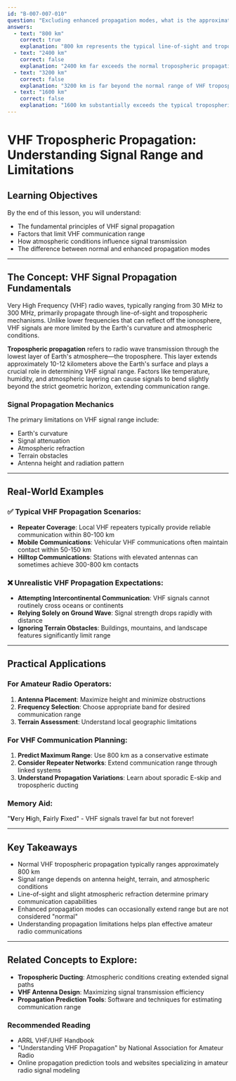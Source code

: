 ```yaml
---
id: "B-007-007-010"
question: "Excluding enhanced propagation modes, what is the approximate range of normal VHF tropospheric propagation?"
answers:
  - text: "800 km"
    correct: true
    explanation: "800 km represents the typical line-of-sight and tropospheric ducting range for VHF frequencies. This distance accounts for the curvature of the Earth and the ability of VHF signals to propagate slightly beyond the strict geometric horizon due to atmospheric refraction. Normal tropospheric propagation depends on factors like antenna height, terrain, and atmospheric conditions, with 800 km being a standard engineering approximation for reliable communication without extraordinary propagation enhancements."
  - text: "2400 km"
    correct: false
    explanation: "2400 km far exceeds the normal tropospheric propagation range for VHF signals. This distance would require exceptional atmospheric conditions or specialized propagation modes like sporadic E-skip, which are not considered 'normal' tropospheric propagation. Standard VHF signals typically experience significant signal loss and cannot maintain reliable communication over such extreme distances."
  - text: "3200 km"
    correct: false
    explanation: "3200 km is far beyond the normal range of VHF tropospheric propagation. Such an extreme distance would require long-distance propagation modes like meteor scatter or ionospheric reflection, which are not part of standard tropospheric communication. This distance is essentially impossible for normal VHF signal transmission."
  - text: "1600 km"
    correct: false
    explanation: "1600 km substantially exceeds the typical tropospheric propagation range for VHF signals. While enhanced propagation modes can occasionally support longer distances, normal tropospheric communication is limited to much shorter ranges, primarily due to the Earth's curvature and signal attenuation characteristics of VHF frequencies."
---
```


# VHF Tropospheric Propagation: Understanding Signal Range and Limitations

## Learning Objectives
By the end of this lesson, you will understand:
- The fundamental principles of VHF signal propagation
- Factors that limit VHF communication range
- How atmospheric conditions influence signal transmission
- The difference between normal and enhanced propagation modes

---

## The Concept: VHF Signal Propagation Fundamentals

Very High Frequency (VHF) radio waves, typically ranging from 30 MHz to 300 MHz, primarily propagate through line-of-sight and tropospheric mechanisms. Unlike lower frequencies that can reflect off the ionosphere, VHF signals are more limited by the Earth's curvature and atmospheric conditions.

**Tropospheric propagation** refers to radio wave transmission through the lowest layer of Earth's atmosphere—the troposphere. This layer extends approximately 10-12 kilometers above the Earth's surface and plays a crucial role in determining VHF signal range. Factors like temperature, humidity, and atmospheric layering can cause signals to bend slightly beyond the strict geometric horizon, extending communication range.

### Signal Propagation Mechanics

The primary limitations on VHF signal range include:
- Earth's curvature
- Signal attenuation
- Atmospheric refraction
- Terrain obstacles
- Antenna height and radiation pattern

---

## Real-World Examples

### ✅ Typical VHF Propagation Scenarios:
- **Repeater Coverage**: Local VHF repeaters typically provide reliable communication within 80-100 km
- **Mobile Communications**: Vehicular VHF communications often maintain contact within 50-150 km
- **Hilltop Communications**: Stations with elevated antennas can sometimes achieve 300-800 km contacts

### ❌ Unrealistic VHF Propagation Expectations:
- **Attempting Intercontinental Communication**: VHF signals cannot routinely cross oceans or continents
- **Relying Solely on Ground Wave**: Signal strength drops rapidly with distance
- **Ignoring Terrain Obstacles**: Buildings, mountains, and landscape features significantly limit range

---

## Practical Applications

### For Amateur Radio Operators:
1. **Antenna Placement**: Maximize height and minimize obstructions
2. **Frequency Selection**: Choose appropriate band for desired communication range
3. **Terrain Assessment**: Understand local geographic limitations

### For VHF Communication Planning:
1. **Predict Maximum Range**: Use 800 km as a conservative estimate
2. **Consider Repeater Networks**: Extend communication range through linked systems
3. **Understand Propagation Variations**: Learn about sporadic E-skip and tropospheric ducting

### Memory Aid:
"**V**ery **H**igh, **F**airly **F**ixed" - VHF signals travel far but not forever!

---

## Key Takeaways

- Normal VHF tropospheric propagation typically ranges approximately 800 km
- Signal range depends on antenna height, terrain, and atmospheric conditions
- Line-of-sight and slight atmospheric refraction determine primary communication capabilities
- Enhanced propagation modes can occasionally extend range but are not considered "normal"
- Understanding propagation limitations helps plan effective amateur radio communications

---

## Related Concepts to Explore:
- **Tropospheric Ducting**: Atmospheric conditions creating extended signal paths
- **VHF Antenna Design**: Maximizing signal transmission efficiency
- **Propagation Prediction Tools**: Software and techniques for estimating communication range

### Recommended Reading
- ARRL VHF/UHF Handbook
- "Understanding VHF Propagation" by National Association for Amateur Radio
- Online propagation prediction tools and websites specializing in amateur radio signal modeling